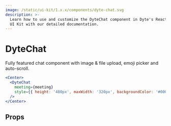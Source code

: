 ```yaml
---
image: /static/ui-kit/1.x.x/components/dyte-chat.svg
description: >-
  Learn how to use and customize the DyteChat component in Dyte's React Native
  UI Kit with our detailed documentation.
---
```


# DyteChat

Fully featured chat component with image & file upload, emoji picker and
auto-scroll.

```jsx
<Center>
  <DyteChat
    meeting={meeting}
    style={{ height: '480px', maxWidth: '320px', backgroundColor: '#000' }}
  />
</Center>
```

## Props

<PropsTable of="dyte-chat" />

<head>
  <title>React Native UI Kit DyteChat</title>
</head>
